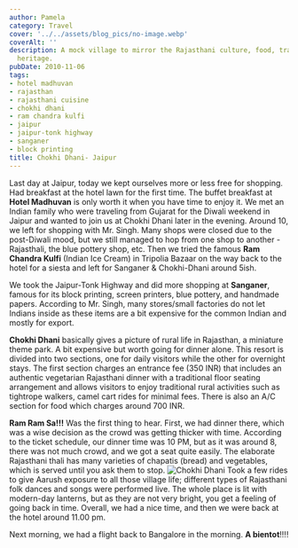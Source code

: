 ```yaml
---
author: Pamela
category: Travel
cover: '../../assets/blog_pics/no-image.webp'
coverAlt: ''
description: A mock village to mirror the Rajasthani culture, food, traditions and
  heritage.
pubDate: 2010-11-06
tags:
- hotel madhuvan
- rajasthan
- rajasthani cuisine
- chokhi dhani
- ram chandra kulfi
- jaipur
- jaipur-tonk highway
- sanganer
- block printing
title: Chokhi Dhani- Jaipur
---
```



Last day at Jaipur, today we kept ourselves more or less free for shopping. Had breakfast at the hotel lawn for the first time. The buffet breakfast at **Hotel Madhuvan** is only worth it when you have time to enjoy it. We met an Indian family who were traveling from Gujarat for the Diwali weekend in Jaipur and wanted to join us at Chokhi Dhani later in the evening. Around 10, we left for shopping with Mr. Singh. Many shops were closed due to the post-Diwali mood, but we still managed to hop from one shop to another - Rajasthali, the blue pottery shop, etc. Then we tried the famous **Ram Chandra Kulfi** (Indian Ice Cream) in Tripolia Bazaar on the way back to the hotel for a siesta and left for Sanganer & Chokhi-Dhani around 5ish.

We took the Jaipur-Tonk Highway and did more shopping at **Sanganer**, famous for its block printing, screen printers, blue pottery, and handmade papers. According to Mr. Singh, many stores/small factories do not let Indians inside as these items are a bit expensive for the common Indian and mostly for export.

**Chokhi Dhani** basically gives a picture of rural life in Rajasthan, a miniature theme park. A bit expensive but worth going for dinner alone. This resort is divided into two sections, one for daily visitors while the other for overnight stays. The first section charges an entrance fee (350 INR) that includes an authentic vegetarian Rajasthani dinner with a traditional floor seating arrangement and allows visitors to enjoy traditional rural activities such as tightrope walkers, camel cart rides for minimal fees. There is also an A/C section for food which charges around 700 INR.

**Ram Ram Sa!!!** Was the first thing to hear. First, we had dinner there, which was a wise decision as the crowd was getting thicker with time. According to the ticket schedule, our dinner time was 10 PM, but as it was around 8, there was not much crowd, and we got a seat quite easily. The elaborate Rajasthani thali has many varieties of chapatis (bread) and vegetables, which is served until you ask them to stop.
<Image src={pic1} alt="Chokhi Dhani"/>
Took a few rides to give Aarush exposure to all those village life; different types of Rajasthani folk dances and songs were performed live. The whole place is lit with modern-day lanterns, but as they are not very bright, you get a feeling of going back in time. Overall, we had a nice time, and then we were back at the hotel around 11.00 pm.

Next morning, we had a flight back to Bangalore in the morning. **A bientot**!!!!